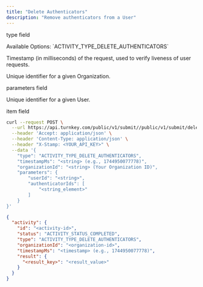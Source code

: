 ```yaml
---
title: "Delete Authenticators"
description: "Remove authenticators from a User"
---
```



<Authorizations />

<H3Bordered text="Body" />

<ParamField body="type" type="enum<string>" required={true}><p>type field</p><p>Available Options: \`ACTIVITY_TYPE_DELETE_AUTHENTICATORS\`</p></ParamField>
<ParamField body="timestampMs" type="string" required={true}><p>Timestamp (in milliseconds) of the request, used to verify liveness of user requests.</p></ParamField>
<ParamField body="organizationId" type="string" required={true}><p>Unique identifier for a given Organization.</p></ParamField>
<ParamField body="parameters" type="object" required={true}>
  <p>parameters field</p>
  <Expandable title="parameters details">
    <NestedParam parentKey="parameters" childKey="userId" type="string" required={true}><p>Unique identifier for a given User.</p></NestedParam>
    <NestedParam parentKey="parameters" childKey="authenticatorIds" type="array" required={true}>
      <Expandable title="authenticatorIds details">
        <NestedParam parentKey="parameters.authenticatorIds" childKey="item" type="string" required={true}><p>item field</p></NestedParam>
      </Expandable>
    </NestedParam>
  </Expandable>
</ParamField>

<RequestExample>

```bash cURL
curl --request POST \
  --url https://api.turnkey.com/public/v1/submit//public/v1/submit/delete_authenticators \
  --header 'Accept: application/json' \
  --header 'Content-Type: application/json' \
  --header "X-Stamp: <YOUR_API_KEY>" \
  --data '{
    "type": "ACTIVITY_TYPE_DELETE_AUTHENTICATORS",
    "timestampMs": "<string> (e.g., 1744950077778)",
    "organizationId": "<string> (Your Organization ID)",
    "parameters": {
        "userId": "<string>",
        "authenticatorIds": [
            "<string_element>"
        ]
    }
}'
```

</RequestExample>

<ResponseExample>

```json 200
{
  "activity": {
    "id": "<activity-id>",
    "status": "ACTIVITY_STATUS_COMPLETED",
    "type": "ACTIVITY_TYPE_DELETE_AUTHENTICATORS",
    "organizationId": "<organization-id>",
    "timestampMs": "<timestamp> (e.g., 1744950077778)",
    "result": {
      "<result_key>": "<result_value>"
    }
  }
}
```

</ResponseExample>
